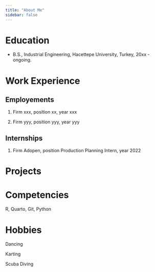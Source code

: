 ```yaml
---
title: "About Me"
sidebar: false 
---
```


# Education

-   B.S., Industrial Engineering, Hacettepe University, Turkey, 20xx - ongoing.

# Work Experience

## Employements

1.  Firm xxx, position xx, year xxx

2.  Firm yyy, position yyy, year yyy

## Internships

1.  Firm Adopen, position Production Planning Intern, year 2022

# Projects

# Competencies

R, Quarto, Git, Python

# Hobbies

Dancing

Karting

Scuba Diving
